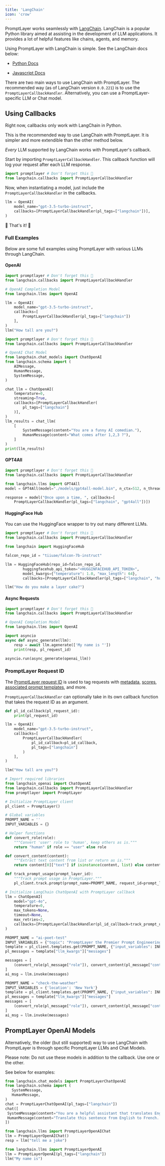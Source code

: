 ```yaml
---
title: 'LangChain'
icon: 'crow'
---
```


PromptLayer works seamlessly with [LangChain](https://langchain.readthedocs.io). LangChain is a popular Python library aimed at assisting in the development of LLM applications. It provides a lot of helpful features like chains, agents, and memory.

Using PromptLayer with LangChain is simple. See the LangChain docs below:

- [Python Docs](https://python.langchain.com/docs/modules/model_io/models/llms/integrations/promptlayer_openai)

- [Javascript Docs](https://js.langchain.com/docs/modules/models/llms/integrations#promptlayeropenai)

There are two main ways to use LangChain with PromptLayer. The recommended way (as of LangChain version `0.0.221`) is to use the `PromptLayerCallbackHandler`. Alternatively, you can use a PromptLayer-specific LLM or Chat model.

## Using Callbacks

<Info>Right now, callbacks only work with LangChain in Python.</Info>

This is the recommended way to use LangChain with PromptLayer. It is simpler and more extendible than the other method below. 

_Every_ LLM supported by LangChain works with PromptLayer's callback.

Start by importing `PromptLayerCallbackHandler`. This callback function will log your request after each LLM response.

```python
import promptlayer # Don't forget this 🍰
from langchain.callbacks import PromptLayerCallbackHandler
```

Now, when instantiating a model, just include the `PromptLayerCallbackHandler` in the callbacks.

```python
llm = OpenAI(
    model_name="gpt-3.5-turbo-instruct",
    callbacks=[PromptLayerCallbackHandler(pl_tags=["langchain"])],
)
```
🎉 That's it! 🎉

### Full Examples

Below are some full examples using PromptLayer with various LLMs through LangChain.

#### OpenAI

<CodeGroup>

```python Completion
import promptlayer # Don't forget this 🍰
from langchain.callbacks import PromptLayerCallbackHandler

# OpenAI Completion Model
from langchain.llms import OpenAI

llm = OpenAI(
    model_name="gpt-3.5-turbo-instruct",
    callbacks=[
        PromptLayerCallbackHandler(pl_tags=["langchain"])
    ],
)
llm("How tall are you?")
```


```python Chat
import promptlayer # Don't forget this 🍰
from langchain.callbacks import PromptLayerCallbackHandler

# OpenAI Chat Model
from langchain.chat_models import ChatOpenAI
from langchain.schema import (
    AIMessage,
    HumanMessage,
    SystemMessage,
)

chat_llm = ChatOpenAI(
    temperature=0,
    streaming=True,
    callbacks=[PromptLayerCallbackHandler(
        pl_tags=["langchain"]
    )],
)
llm_results = chat_llm(
    [
        SystemMessage(content="You are a funny AI comedian."),
        HumanMessage(content="What comes after 1,2,3 ?"),
    ]
)
print(llm_results)
```

</CodeGroup>

#### GPT4All

```python
import promptlayer # Don't forget this 🍰
from langchain.callbacks import PromptLayerCallbackHandler

from langchain.llms import GPT4All
model = GPT4All(model="./models/gpt4all-model.bin", n_ctx=512, n_threads=8)

response = model("Once upon a time, ", callbacks=[
    PromptLayerCallbackHandler(pl_tags=["langchain", "gpt4all"])])
```

#### HuggingFace Hub

You can use the HuggingFace wrapper to try out many different LLMs.

```python
import promptlayer # Don't forget this 🍰
from langchain.callbacks import PromptLayerCallbackHandler

from langchain import HuggingFaceHub

falcon_repo_id = "tiiuae/falcon-7b-instruct"

llm = HuggingFaceHub(repo_id=falcon_repo_id, 
        huggingfacehub_api_token="<HUGGINFACEHUB_API_TOKEN>", 
        model_kwargs={"temperature": 1.0, "max_length": 64}, 
        callbacks=[PromptLayerCallbackHandler(pl_tags=["langchain", "huggingface"])])

llm("How do you make a layer cake?")
````

#### Async Requests

```python
import promptlayer # Don't forget this 🍰
from langchain.callbacks import PromptLayerCallbackHandler

# OpenAI Completion Model
from langchain.llms import OpenAI

import asyncio
async def async_generate(llm):
    resp = await llm.agenerate(['My name is "'])
    print(resp, pl_request_id)

asyncio.run(async_generate(openai_llm))
```


### PromptLayer Request ID

The [PromptLayer request ID](/features/prompt-history/request-id) is used to tag requests with [metadata](/features/prompt-history/metadata), [scores](/features/prompt-history/scoring-requests), [associated prompt templates](/features/prompt-history/tracking-templates), and more.

`PromptLayerCallbackHandler` can optionally take in its own callback function that takes the request ID as an argument.

<CodeGroup> 

```python Simple
def pl_id_callback(pl_request_id):
    print(pl_request_id)

llm = OpenAI(
    model_name="gpt-3.5-turbo-instruct",
    callbacks=[
        PromptLayerCallbackHandler(
            pl_id_callback=pl_id_callback, 
            pl_tags=["langchain"]
        )
    ],
)

llm("How tall are you?")
```

```python Full Example
# Import required libraries
from langchain_openai import ChatOpenAI
from langchain.callbacks import PromptLayerCallbackHandler
from promptlayer import PromptLayer

# Initialize PromptLayer client
pl_client = PromptLayer()

# Global variables
PROMPT_NAME = ''
INPUT_VARIABLES = {}

# Helper functions
def convert_role(role):
    """Convert 'user' role to 'human', keep others as is."""
    return "human" if role == "user" else role

def convert_content(content):
    """Extract text content from list or return as is."""
    return content[0]["text"] if isinstance(content, list) else content

def track_prompt_usage(prompt_layer_id):
    """Track prompt usage in PromptLayer."""
    pl_client.track.prompt(prompt_name=PROMPT_NAME, request_id=prompt_layer_id, prompt_input_variables=INPUT_VARIABLES)

# Initialize LangChain ChatOpenAI with PromptLayer callback
llm = ChatOpenAI(
    model="gpt-4o",
    temperature=0,
    max_tokens=None,
    timeout=None,
    max_retries=2,
    callbacks=[PromptLayerCallbackHandler(pl_id_callback=track_prompt_usage)]
)

PROMPT_NAME = "ai-poet-test"
INPUT_VARIABLES = {"topic": "PromptLayer the Premier Prompt Engineering Platform"}
template = pl_client.templates.get(PROMPT_NAME, {"input_variables": INPUT_VARIABLES})
pl_messages = template["llm_kwargs"]["messages"]

messages = [
    (convert_role(pl_message["role"]), convert_content(pl_message["content"])) for pl_message in pl_messages
]
ai_msg = llm.invoke(messages)

PROMPT_NAME = "check-the-weather"
INPUT_VARIABLES = {'location': 'New York'}
template = pl_client.templates.get(PROMPT_NAME, {"input_variables": INPUT_VARIABLES})
pl_messages = template["llm_kwargs"]["messages"]
messages = [
    (convert_role(pl_message["role"]), convert_content(pl_message["content"])) for pl_message in pl_messages
]
ai_msg = llm.invoke(messages)
```

</CodeGroup>


## PromptLayer OpenAI Models

Alternatively, the older (but still supported) way to use LangChain with PromptLayer is through specific PromptLayer LLMs and Chat Models.

Please note: Do not use these models in addition to the callback. Use one or the other.

See below for examples:

<CodeGroup>

 ```python Chat (Recommended)
from langchain.chat_models import PromptLayerChatOpenAI
from langchain.schema import (
    SystemMessage,
    HumanMessage,
)
chat = PromptLayerChatOpenAI(pl_tags=["langchain"])
chat([
  SystemMessage(content="You are a helpful assistant that translates English to French."),
  HumanMessage(content="Translate this sentence from English to French. I love programming.")
])
```

```python Chat (Alternate)
from langchain.llms import PromptLayerOpenAIChat
llm = PromptLayerOpenAIChat()
resp = llm("tell me a joke")
```

```python Completion
from langchain.llms import PromptLayerOpenAI
llm = PromptLayerOpenAI(pl_tags=["langchain"])
llm("My name is")
```

</CodeGroup>
    
